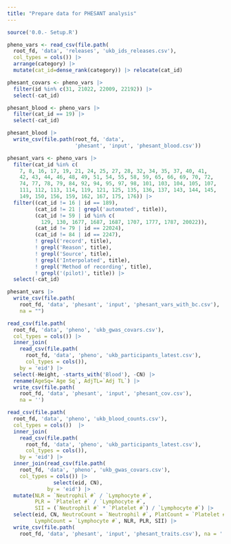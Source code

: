 ```yaml
---
title: "Prepare data for PHESANT analysis"
---
```


```r
source('0.0.- Setup.R')
```

```r
pheno_vars <- read_csv(file.path(
  root_fd, 'data', 'releases', 'ukb_ids_releases.csv'),
  col_types = cols()) |> 
  arrange(category) |> 
  mutate(cat_id=dense_rank(category)) |> relocate(cat_id)
```

```r
phesant_covars <- pheno_vars |>
  filter(id %in% c(31, 21022, 22009, 22192)) |>
  select(-cat_id)
```

```r
phesant_blood <- pheno_vars |>
  filter(cat_id == 19) |>
  select(-cat_id)
```

```r
phesant_blood |> 
  write_csv(file.path(root_fd, 'data',
                      'phesant', 'input', 'phesant_blood.csv'))
```

```r
phesant_vars <- pheno_vars |>
  filter(cat_id %in% c(
    7, 8, 16, 17, 19, 21, 24, 25, 27, 28, 32, 34, 35, 37, 40, 41,
    42, 43, 44, 46, 48, 49, 51, 54, 55, 58, 59, 65, 66, 69, 70, 72,
    74, 77, 78, 79, 84, 92, 94, 95, 97, 98, 101, 103, 104, 105, 107,
    111, 112, 113, 114, 119, 121, 125, 135, 136, 137, 143, 144, 145,
    149, 150, 156, 159, 162, 167, 175, 176)) |>
  filter((cat_id != 16 | id == 189),
         (cat_id != 21 | grepl('automated', title)),
         (cat_id != 59 | id %in% c(
           129, 130, 1677, 1687, 1687, 1707, 1777, 1787, 20022)),
         (cat_id != 79 | id == 22024),
         (cat_id != 84 | id == 2247),
         ! grepl('record', title),
         ! grepl('Reason', title),
         ! grepl('Source', title),
         ! grepl('Interpolated', title), 
         ! grepl('Method of recording', title),
         ! grepl('(pilot)', title)) |>
  select(-cat_id)
```

```r
phesant_vars |> 
  write_csv(file.path(
    root_fd, 'data', 'phesant', 'input', 'phesant_vars_with_bc.csv'),
    na = "")
```

```r
read_csv(file.path(
  root_fd, 'data', 'pheno', 'ukb_gwas_covars.csv'),
  col_types = cols()) |>
  inner_join(
    read_csv(file.path(
      root_fd, 'data', 'pheno', 'ukb_participants_latest.csv'),
      col_types = cols()),
    by = 'eid') |>
  select(-Height, -starts_with('Blood'), -CN) |>
  rename(AgeSq=`Age Sq`, AdjTL=`Adj TL`) |>
  write_csv(file.path(
    root_fd, 'data', 'phesant', 'input', 'phesant_cov.csv'),
    na = '')
```

```r
read_csv(file.path(
  root_fd, 'data', 'pheno', 'ukb_blood_counts.csv'),
  col_types = cols())  |>
  inner_join(
    read_csv(file.path(
      root_fd, 'data', 'pheno', 'ukb_participants_latest.csv'),
      col_types = cols()),
    by = 'eid') |>
  inner_join(read_csv(file.path(
    root_fd, 'data', 'pheno', 'ukb_gwas_covars.csv'),
    col_types = cols()) |>
               select(eid, CN),
             by = 'eid') |>
  mutate(NLR = `Neutrophil #` / `Lymphocyte #`,
         PLR = `Platelet #` / `Lymphocyte #`,
         SII = (`Neutrophil #` * `Platelet #`) / `Lymphocyte #`) |>
  select(eid, CN, NeutroCount = `Neutrophil #`, PlatCount = `Platelet #`,
         LymphCount = `Lymphocyte #`, NLR, PLR, SII) |>
  write_csv(file.path(
    root_fd, 'data', 'phesant', 'input', 'phesant_traits.csv'), na = '')
```

